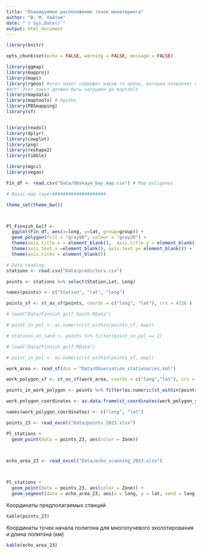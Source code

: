 ```yaml
---
title: "Планируемое расположение точек мониторинга"
author: "В. М. Хайтов"
date: "`r Sys.Date()`"
output: html_document
---
```


```r
library(knitr)

opts_chunk$set(echo = FALSE, warning = FALSE, message = FALSE)

```



```r
library(ggmap)
library(mapproj)
library(maps)
library(rgeos) #этот пакет содержит какую-то хрень, которая позволяет обойти проблему пр чтении фалов средствами maptools. 
#Att! Этот пакет должен быть загружен до maptools
library(mapdata)
library(maptools) # Rgshhs
library(PBSmapping)
library(sf)


library(readxl)
library(dplyr)
library(cowplot)
library(png)
library(reshape2)
library(tibble)

library(mgcv)
library(vegan)

```



```r

Fin_df <- read.csv("Data/Obskaya_bay_map.csv") # Map poligones

# Basic map layer####################

theme_set(theme_bw())



Pl_Finnish_Gulf <- 
  ggplot(Fin_df, aes(x=long, y=lat, group=group)) +
  geom_polygon(fill = "gray90", colour = "gray20") + 
  theme(axis.title.x = element_blank(),  axis.title.y = element_blank(), plot.background = element_blank(), panel.border = element_blank(), panel.grid = element_blank()) + 
  theme(axis.text.x =element_blank(), axis.text.y= element_blank()) + 
  theme(axis.ticks = element_blank()) 


```

```r

# Data reading
stations <- read.csv("Data/predictors.csv")

points <- stations %>% select(Station,Lat, Long) 

names(points) <- c("Station", "lat", "long")

```

```r
points_sf <- st_as_sf(points, coords = c("long", "lat"), crs = 4326 )

# load("Data/Finnish_gulf_South.RData")

# point_in_pol <- as.numeric(st_within(points_sf, map))

# stations_on_land <- points %>% filter(point_in_pol == 1)

# load("Data/Finnish_gulf.RData")

# point_in_pol <- as.numeric(st_within(points_sf, map))
```





```r

work_area <- read_sf(dsn = "Data/Observation_stationaries.kml")

```




```r

work_polygon_sf <- st_as_sf(work_area, coords = c("long","lat"), crs = 4326)

points_in_work_polygon <- points %>% filter(as.numeric(st_within(points_sf, work_polygon_sf)) == 1) 

work_polygon_coordinates <- as.data.frame(st_coordinates(work_polygon_sf)) %>% select(1, 2)

names(work_polygon_coordinates) <- c("long", "lat")  

```


```r
points_23 <- read_excel("Data/points_2023.xlsx")
```

```r
Pl_stations + 
  geom_point(data = points_23, aes(color = Zone))

 
```


```r
echo_area_23 <- read_excel("Data/echo_scanning_2023.xlsx")




```

```r
Pl_stations + 
  geom_point(data = points_23, aes(color = Zone)) +
  geom_segment(data = echo_area_23, aes(x = long, y = lat, xend = long, yend = lat + Length/111), size = 2)
```



Координаты предполагаемых станций
```r
kable(points_23)
```


Координаты точек начала полигона для многолучевого эхолотирования и длина полигона (км)
```r
kable(echo_area_23)
```

